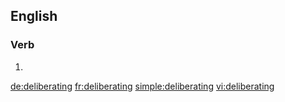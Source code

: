 
==English==

===Verb===
{{head|en}}

# {{present participle of|deliberate|lang=en}}

[[de:deliberating]]
[[fr:deliberating]]
[[simple:deliberating]]
[[vi:deliberating]]